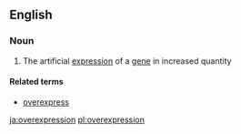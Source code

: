 ==English==

===Noun===
{{en-noun|~}}

# {{context|genetics|lang=en}} The artificial [[expression]] of a [[gene]] in increased quantity

====Related terms====
* [[overexpress]]

[[ja:overexpression]]
[[pl:overexpression]]